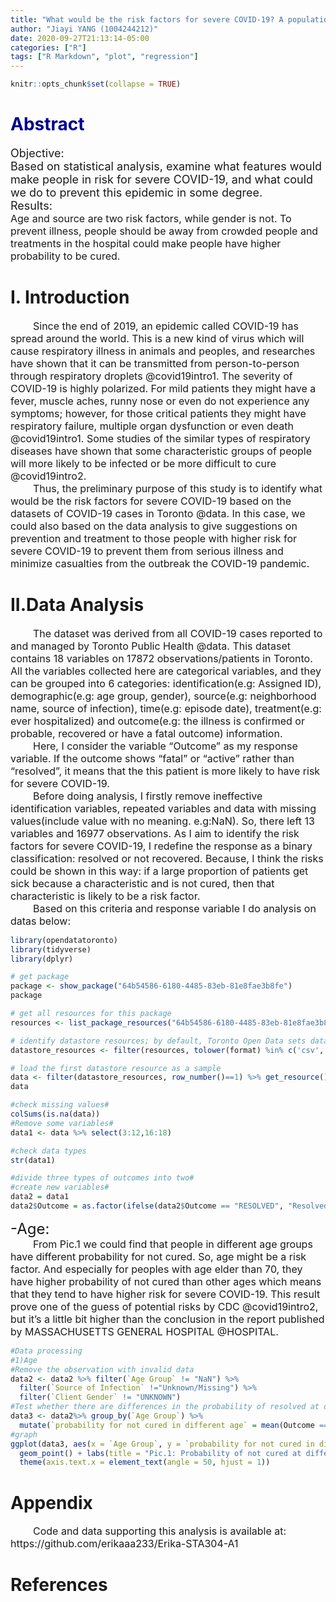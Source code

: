 ```yaml
---
title: "What would be the risk factors for severe COVID-19? A population-based statistical study of 17872 patients record in Toronto"
author: "Jiayi YANG (1004244212)"
date: 2020-09-27T21:13:14-05:00
categories: ["R"]
tags: ["R Markdown", "plot", "regression"]
---
```


```r
knitr::opts_chunk$set(collapse = TRUE)
```
# <font color=DarkBlue>Abstract</font>
<font size=4>Objective:</font>  
<font size=4>Based on statistical analysis, examine what features would make people in risk for severe COVID-19, and what could we do to prevent this epidemic in some degree.</font>  
<font size=4>Results:</font>   
<font size=3>Age and source are two risk factors, while gender is not. To prevent illness, people should be away from crowded people and treatments in the hospital could make people have higher probability to be cured.</font>    
     
     
# I. Introduction
<font size=3>&nbsp;&nbsp;&nbsp;&nbsp;&nbsp;&nbsp;&nbsp;&nbsp;Since the end of 2019, an epidemic called COVID-19 has spread around the world. This is a new kind of virus which will cause respiratory illness in animals and peoples, and researches have shown that it can be transmitted from person-to-person through respiratory droplets @covid19intro1. The severity of COVID-19 is highly polarized. For mild patients they might have a fever, muscle aches, runny nose or even do not experience any symptoms; however, for those critical patients they might have respiratory failure, multiple organ dysfunction or even death @covid19intro1. Some studies of the similar types of respiratory diseases have shown that some characteristic groups of people will more likely to be infected or be more difficult to cure @covid19intro2.</font>   
<font size=3>&nbsp;&nbsp;&nbsp;&nbsp;&nbsp;&nbsp;&nbsp;&nbsp;Thus, the preliminary purpose of this study is to identify what would be the risk factors for severe COVID-19 based on the datasets of COVID-19 cases in Toronto @data. In this case, we could also based on the data analysis to give suggestions on prevention and treatment to those people with higher risk for severe COVID-19 to prevent them from serious illness and minimize casualties from the outbreak the COVID-19 pandemic.</font>  

# II.Data Analysis
<font size=3>&nbsp;&nbsp;&nbsp;&nbsp;&nbsp;&nbsp;&nbsp;&nbsp;The dataset was derived from all COVID-19 cases reported to and managed by Toronto Public Health @data. This dataset contains 18 variables on 17872 observations/patients in Toronto. All the variables collected here are categorical variables, and they can be grouped into 6 categories: identification(e.g: Assigned ID), demographic(e.g: age group, gender), source(e.g: neighborhood name, source of infection), time(e.g: episode date), treatment(e.g: ever hospitalized) and outcome(e.g: the illness is confirmed or probable, recovered or have a fatal outcome) information.</font>  
<font size=3>&nbsp;&nbsp;&nbsp;&nbsp;&nbsp;&nbsp;&nbsp;&nbsp;Here, I consider the variable "Outcome" as my response variable. If the outcome shows "fatal" or "active" rather than "resolved", it means that the this patient is more likely to have risk for severe COVID-19.</font>    
<font size=3>&nbsp;&nbsp;&nbsp;&nbsp;&nbsp;&nbsp;&nbsp;&nbsp;Before doing analysis, I firstly remove ineffective identification variables, repeated variables and data with missing values(include value with no meaning. e.g:NaN). So, there left 13 variables and 16977 observations. As I aim to identify the risk factors for severe COVID-19, I redefine the response as a binary classification: resolved or not recovered. Because, I think the risks could be shown in this way: if a large proportion of patients get sick because a characteristic and is not cured, then that characteristic is likely to be a risk factor.</font>  
<font size=3>&nbsp;&nbsp;&nbsp;&nbsp;&nbsp;&nbsp;&nbsp;&nbsp;Based on this criteria and response variable I do analysis on datas below:</font> 
```r
library(opendatatoronto)
library(tidyverse)
library(dplyr)

# get package
package <- show_package("64b54586-6180-4485-83eb-81e8fae3b8fe")
package

# get all resources for this package
resources <- list_package_resources("64b54586-6180-4485-83eb-81e8fae3b8fe")

# identify datastore resources; by default, Toronto Open Data sets datastore resource format to CSV for non-geospatial and GeoJSON for geospatial resources
datastore_resources <- filter(resources, tolower(format) %in% c('csv', 'geojson'))

# load the first datastore resource as a sample
data <- filter(datastore_resources, row_number()==1) %>% get_resource()
data

#check missing values#
colSums(is.na(data))
#Remove some variables#
data1 <- data %>% select(3:12,16:18)

#check data types
str(data1)

#divide three types of outcomes into two#
#create new variables#
data2 = data1
data2$Outcome = as.factor(ifelse(data2$Outcome == "RESOLVED", "Resolved", "No"))
```
       
       
       
<font size=5>-Age:</font>  
<font size=3>&nbsp;&nbsp;&nbsp;&nbsp;&nbsp;&nbsp;&nbsp;&nbsp;From Pic.1 we could find that people in different age groups have different probability for not cured. So, age might be a risk factor. And especially for peoples with age elder than 70, they have higher probability of not cured than other ages which means that they tend to have higher risk for severe COVID-19. This result prove one of the guess of potential risks by CDC @covid19intro2, but it's a little bit higher than the conclusion in the report published by MASSACHUSETTS GENERAL HOSPITAL @HOSPITAL.</font>  
     
```r
#Data processing
#1)Age
#Remove the observation with invalid data
data2 <- data2 %>% filter(`Age Group` != "NaN") %>% 
  filter(`Source of Infection` !="Unknown/Missing") %>%
  filter(`Client Gender` != "UNKNOWN")
#Test whether there are differences in the probability of resolved at different ages#
data3 <- data2%>% group_by(`Age Group`) %>% 
  mutate(`probability for not cured in different age` = mean(Outcome == "No"))
#graph
ggplot(data3, aes(x = `Age Group`, y = `probability for not cured in different age`)) + 
  geom_point() + labs(title = "Pic.1: Probability of not cured at different ages") + 
  theme(axis.text.x = element_text(angle = 50, hjust = 1))
```


     
# Appendix

<font size=3>&nbsp;&nbsp;&nbsp;&nbsp;&nbsp;&nbsp;&nbsp;&nbsp;Code and data supporting this analysis is available at: https://github.com/erikaaa233/Erika-STA304-A1</font>   


# References